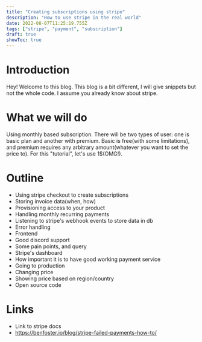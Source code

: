 ```yaml
---
title: "Creating subscriptions using stripe"
description: "How to use stripe in the real world"
date: 2022-08-07T11:25:19.755Z
tags: ["stripe", "payment", "subscription"]
draft: true
showToc: true
---
```


# Introduction

Hey! Welcome to this blog. This blog is a bit different, I will give snippets but not the whole code. I assume you already know about stripe.

# What we will do

Using monthly based subscription. There will be two types of user: one is basic plan and another with premium. Basic is free(with some limitations), and premium requires any arbitrary amount(whatever you want to set the price to). For this "tutorial", let's use 1$(OMG!).

# Outline

- Using stripe checkout to create subscriptions
- Storing invoice data(when, how)
- Provisioning access to your product
- Handling monthly recurring payments
- Listening to stripe's webhook events to store data in db
- Error handling
- Frontend
- Good discord support
- Some pain points, and query
- Stripe's dashboard
- How important it is to have good working payment service
- Going to production
- Changing price
- Showing price based on region/country
- Open source code

# Links

- Link to stripe docs
- https://benfoster.io/blog/stripe-failed-payments-how-to/
